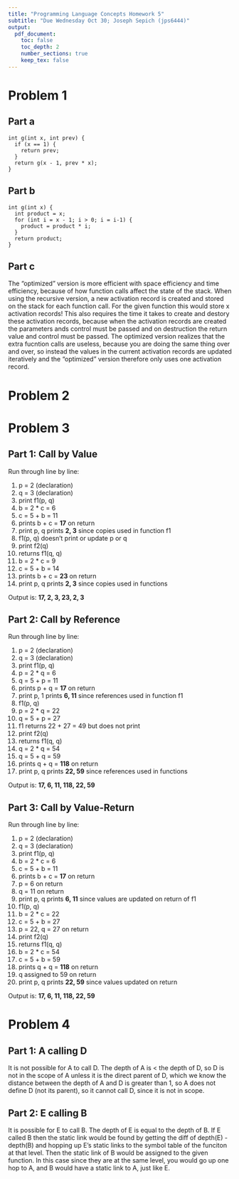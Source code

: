 ```yaml
---
title: "Programming Language Concepts Homework 5"
subtitle: "Due Wednesday Oct 30; Joseph Sepich (jps6444)"
output:
  pdf_document:
    toc: false
    toc_depth: 2
    number_sections: true
    keep_tex: false
---
```



# Problem 1

## Part a

```{}
int g(int x, int prev) {
  if (x == 1) {
    return prev;
  }
  return g(x - 1, prev * x);
}
```


## Part b

```{}
int g(int x) {
  int product = x;
  for (int i = x - 1; i > 0; i = i-1) {
    product = product * i;
  }
  return product;
}
```

## Part c

The "optimized" version is more efficient with space efficiency and time efficiency, because of how function calls affect the state of the stack. When using the recursive version, a new activation record is created and stored on the stack for each function call. For the given function this would store x activation records! This also requires the time it takes to create and destory these activation records, because when the activation records are created the parameters ands control must be passed and on destruction the return value and control must be passed. The optimized version realizes that the extra fucntion calls are useless, because you are doing the same thing over and over, so instead the values in the current activation records are updated iteratively and the "optimized" version therefore only uses one activation record.

# Problem 2


# Problem 3

## Part 1: Call by Value

Run through line by line:

1. p = 2 (declaration)
2. q = 3 (declaration)
3. print f1(p, q)
4. b = 2 * c = 6
5. c = 5 + b = 11
6. prints b + c = **17** on return
7. print p, q prints **2, 3** since copies used in function f1
8. f1(p, q) doesn't print or update p or q
9. print f2(q)
10. returns f1(q, q)
11. b = 2 * c = 9
12. c = 5 + b = 14
13. prints b + c = **23** on return
14. print p, q prints **2, 3** since copies used in functions

Output is: **17, 2, 3, 23, 2, 3**

## Part 2: Call by Reference

Run through line by line:

1. p = 2 (declaration)
2. q = 3 (declaration)
3. print f1(p, q)
4. p = 2 * q = 6
5. q = 5 + p = 11
6. prints p + q = **17** on return
7. print p, 1 prints **6, 11** since references used in function f1
8. f1(p, q)
9. p = 2 * q = 22
10. q = 5 + p = 27
11. f1 returns 22 + 27 = 49 but does not print
12. print f2(q)
13. returns f1(q, q)
14. q = 2 * q = 54
15. q = 5 + q = 59
16. prints q + q = **118** on return
17. print p, q prints **22, 59** since references used in functions

Output is: **17, 6, 11, 118, 22, 59**

## Part 3: Call by Value-Return

Run through line by line:

1. p = 2 (declaration)
2. q = 3 (declaration)
3. print f1(p, q)
4. b = 2 * c = 6
5. c = 5 + b = 11
6. prints b + c = **17** on return
7. p = 6 on return
8. q = 11 on return
9. print p, q prints **6, 11** since values are updated on return of f1
10. f1(p, q)
11. b = 2 * c = 22
12. c = 5 + b = 27
13. p = 22, q = 27 on return
14. print f2(q)
15. returns f1(q, q)
16. b = 2 * c = 54
17. c = 5 + b = 59
18. prints q + q = **118** on return
19. q assigned to 59 on return
20. print p, q prints **22, 59** since values updated on return

Output is: **17, 6, 11, 118, 22, 59**


# Problem 4

## Part 1: A calling D

It is not possible for A to call D. The depth of A is < the depth of D, so D is not in the scope of A unless it is the direct parent of D, which we know the distance between the depth of A and D is greater than 1, so A does not define D (not its parent), so it cannot call D, since it is not in scope.

## Part 2: E calling B

It is possible for E to call B. The depth of E is equal to the depth of B. If E called B then the static link would be found by getting the diff of depth(E) - depth(B) and hopping up E's static links to the symbol table of the funciton at that level. Then the static link of B would be assigned to the given function. In this case since they are at the same level, you would go up one hop to A, and B would have a static link to A, just like E.





























